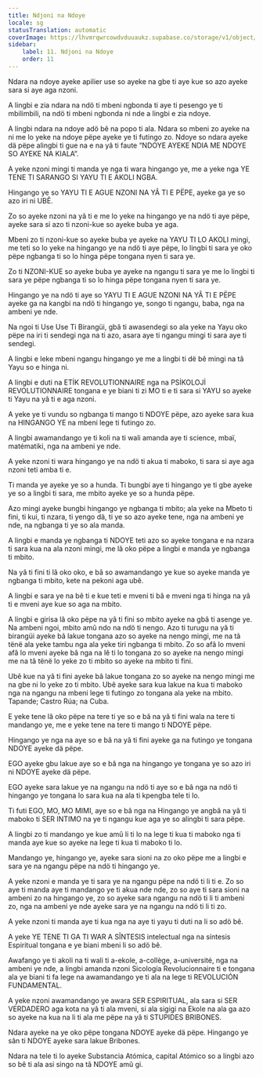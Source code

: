 ```yaml
---
title: Ndjoni na Ndoye
locale: sg
statusTranslation: automatic
coverImage: https://lhvmrqwrcowdvduuaukz.supabase.co/storage/v1/object/public/strapi-uploads/small_cover-educacion-fundamental.webp-2d51a7828a2b1309555be27f7e2a61a0.webp
sidebar:
    label: 11. Ndjoni na Ndoye
    order: 11
---
```

Ndara na ndoye ayeke apilier use so ayeke na gbe ti aye kue so azo ayeke sara si aye aga nzoni.

A lingbi e zia ndara na ndö ti mbeni ngbonda ti aye ti pesengo ye ti mbilimbili, na ndö ti mbeni ngbonda ni nde a lingbi e zia ndoye.

A lingbi ndara na ndoye adö bê na popo ti ala. Ndara so mbeni zo ayeke na ni me lo yeke na ndoye pëpe ayeke ye ti futingo zo. Ndoye so ndara ayeke dä pëpe alingbi ti gue na e na yâ ti faute “NDOYE AYEKE NDIA ME NDOYE SO AYEKE NA KIALA”.

A yeke nzoni mingi ti manda ye nga ti wara hingango ye, me a yeke nga YE TENE TI SARANGO SI YAYU TI E AKOLI NGBA.

Hingango ye so YAYU TI E AGUE NZONI NA YÂ TI E PËPE, ayeke ga ye so azo iri ni UBÊ.

Zo so ayeke nzoni na yâ ti e me lo yeke na hingango ye na ndö ti aye pëpe, ayeke sara si azo ti nzoni-kue so ayeke buba ye aga.

Mbeni zo ti nzoni-kue so ayeke buba ye ayeke na YAYU TI LO AKOLI mingi, me teti so lo yeke na hingango ye na ndö ti aye pëpe, lo lingbi ti sara ye oko pëpe ngbanga ti so lo hinga pëpe tongana nyen ti sara ye.

Zo ti NZONI-KUE so ayeke buba ye ayeke na ngangu ti sara ye me lo lingbi ti sara ye pëpe ngbanga ti so lo hinga pëpe tongana nyen ti sara ye.

Hingango ye na ndö ti aye so YAYU TI E AGUE NZONI NA YÂ TI E PËPE ayeke ga na kangbi na ndö ti hingango ye, songo ti ngangu, baba, nga na ambeni ye nde.

Na ngoi ti Use Use Ti Birangüi, gbâ ti awasendegi so ala yeke na Yayu oko pëpe na iri ti sendegi nga na ti azo, asara aye ti ngangu mingi ti sara aye ti sendegi.

A lingbi e leke mbeni ngangu hingango ye me a lingbi ti dë bê mingi na tâ Yayu so e hinga ni.

A lingbi e duti na ETİK REVOLUTIONNAIRE nga na PSİKOLOJİ REVOLUTIONNAIRE tongana e ye biani ti zi MO ti e ti sara si YAYU so ayeke ti Yayu na yâ ti e aga nzoni.

A yeke ye ti vundu so ngbanga ti mango ti NDOYE pëpe, azo ayeke sara kua na HINGANGO YE na mbeni lege ti futingo zo.

A lingbi awamandango ye ti koli na ti wali amanda aye ti science, mbaï, matématiki, nga na ambeni ye nde.

A yeke nzoni ti wara hingango ye na ndö ti akua ti maboko, ti sara si aye aga nzoni teti amba ti e.

Ti manda ye ayeke ye so a hunda. Ti bungbi aye ti hingango ye ti gbe ayeke ye so a lingbi ti sara, me mbito ayeke ye so a hunda pëpe.

Azo mingi ayeke bungbi hingango ye ngbanga ti mbito; ala yeke na Mbeto ti fini, ti kui, ti nzara, ti yengo dä, ti ye so azo ayeke tene, nga na ambeni ye nde, na ngbanga ti ye so ala manda.

A lingbi e manda ye ngbanga ti NDOYE teti azo so ayeke tongana e na nzara ti sara kua na ala nzoni mingi, me lâ oko pëpe a lingbi e manda ye ngbanga ti mbito.

Na yâ ti fini ti lâ oko oko, e bâ so awamandango ye kue so ayeke manda ye ngbanga ti mbito, kete na pekoni aga ubê.

A lingbi e sara ye na bê ti e kue teti e mveni ti bâ e mveni nga ti hinga na yâ ti e mveni aye kue so aga na mbito.

A lingbi e girisa lâ oko pëpe na yâ ti fini so mbito ayeke na gbâ ti asenge ye. Na ambeni ngoi, mbito amû ndo na ndö ti nengo. Azo ti turugu na yâ ti birangüi ayeke bâ lakue tongana azo so ayeke na nengo mingi, me na tâ tënë ala yeke tambu nga ala yeke tiri ngbanga ti mbito. Zo so afâ lo mveni afâ lo mveni ayeke bâ nga na lê ti lo tongana zo so ayeke na nengo mingi me na tâ tënë lo yeke zo ti mbito so ayeke na mbito ti fini.

Ubê kue na yâ ti fini ayeke bâ lakue tongana zo so ayeke na nengo mingi me na gbe ni lo yeke zo ti mbito. Ubê ayeke sara kua lakue na kua ti maboko nga na ngangu na mbeni lege ti futingo zo tongana ala yeke na mbito. Tapande; Castro Rúa; na Cuba.

E yeke tene lâ oko pëpe na tere ti ye so e bâ na yâ ti fini wala na tere ti mandango ye, me e yeke tene na tere ti mango ti NDOYE pëpe.

Hingango ye nga na aye so e bâ na yâ ti fini ayeke ga na futingo ye tongana NDOYE ayeke dä pëpe.

EGO ayeke gbu lakue aye so e bâ nga na hingango ye tongana ye so azo iri ni NDOYE ayeke dä pëpe.

EGO ayeke sara lakue ye na ngangu na ndö ti aye so e bâ nga na ndö ti hingango ye tongana lo sara kua na ala ti kpengba tele ti lo.

Ti futi EGO, MO, MO MIMI, aye so e bâ nga na Hingango ye angbâ na yâ ti maboko ti SER INTIMO na ye ti ngangu kue aga ye so alingbi ti sara pëpe.

A lingbi zo ti mandango ye kue amû li ti lo na lege ti kua ti maboko nga ti manda aye kue so ayeke na lege ti kua ti maboko ti lo.

Mandango ye, hingango ye, ayeke sara sioni na zo oko pëpe me a lingbi e sara ye na ngangu pëpe na ndö ti hingango ye.

A yeke nzoni e manda ye ti sara ye na ngangu pëpe na ndö ti li ti e. Zo so aye ti manda aye ti mandango ye ti akua nde nde, zo so aye ti sara sioni na ambeni zo na hingango ye, zo so ayeke sara ngangu na ndö ti li ti ambeni zo, nga na ambeni ye nde ayeke sara ye na ngangu na ndö ti li ti zo.

A yeke nzoni ti manda aye ti kua nga na aye ti yayu ti duti na li so adö bê.

A yeke YE TENE TI GA TI WAR A SÎNTESIS intelectual nga na síntesis Espiritual tongana e ye biani mbeni li so adö bê.

Awafango ye ti akoli na ti wali ti a-ekole, a-collège, a-université, nga na ambeni ye nde, a lingbi amanda nzoni Sicología Revolucionnaire ti e tongana ala ye biani ti fa lege na awamandango ye ti ala na lege ti REVOLUCIÓN FUNDAMENTAL.

A yeke nzoni awamandango ye awara SER ESPIRITUAL, ala sara si SER VERDADERO aga kota na yâ ti ala mveni, si ala sigigi na Ekole na ala ga azo so ayeke na kua na li ti ala me pëpe na yâ ti STUPIDES BRIBONES.

Ndara ayeke na ye oko pëpe tongana NDOYE ayeke dä pëpe. Hingango ye sân ti NDOYE ayeke sara lakue Bribones.

Ndara na tele ti lo ayeke Substancia Atómica, capital Atómico so a lingbi azo so bê ti ala asi singo na tâ NDOYE amû gi.


